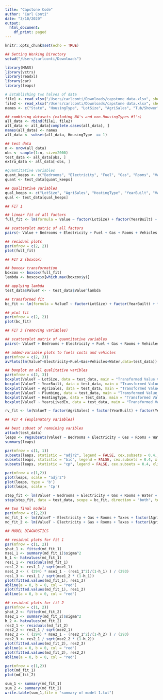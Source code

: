 ```yaml
---
title: "Capstone Code"
author: "Carl Conti"
date: "3/10/2020"
output:
  html_document:
    df_print: paged
---
```


```r
knitr::opts_chunk$set(echo = TRUE)
```

```r
## Setting Working Directory
setwd("/Users/carlconti/Downloads")

library(MASS)
library(vctrs)
library(readxl)
library(car)
library(leaps)
```

```r
# Establishing two halves of data
file1 <- read_xlsx("/Users/carlconti/Downloads/capstone data.xlsx", sheet = "1-28")
file2 <- read_xlsx("/Users/carlconti/Downloads/capstone data.xlsx", sheet = "29-56")
names <- c("State", "HousingType", "LotSize", "AgriSales", "Tub/Shower", "Bedrooms", "Electricity", "Fuel", "Gas", "HeatingType", "Rooms", "Value", "Vehicles", "Water", "YearBuilt", "KitchenApps", "YearsLivedIn", "Plumbing", "Taxes")

## combining datasets (exluding NA's and non-HousingTypes #1's)
all_data <- rbind(file1, file2)
all_data <- all_data[complete.cases(all_data), ]
names(all_data) <- names
all_data <- subset(all_data, HousingType  == 1)

## test data
n <- nrow(all_data)
obs <- sample(1:n, size=2000)
test_data <- all_data[obs, ]
extra_data <- all_data[-obs, ]

#quantitative variables
quant_keeps <- c("Bedrooms", "Electricity", "Fuel", "Gas", "Rooms", "Value", "Vehicles", "Water", "YearsLivedIn", "Taxes")
quant <- test_data[quant_keeps]

## qualitative variables
qual_keeps <- c("LotSize", "AgriSales", "HeatingType", "YearBuilt", "Value", "KitchenApps", "Plumbing")
qual <- test_data[qual_keeps]
```

```r
## FIT 1

## linear fit of all factors
full_fit <- lm(formula = Value ~ factor(LotSize) + factor(YearBuilt) + factor(AgriSales) + factor(Plumbing) + factor(HeatingType) + factor(YearsLivedIn) + Bedrooms + Electricity + Fuel + Gas + Rooms + Vehicles + Water + KitchenApps + Taxes, data = test_data)

## scatterplot matric of all factors
pairs(~ Value + Bedrooms + Electricity + Fuel + Gas + Rooms + Vehicles + Water + Taxes, data = test_data, main = "Quantitative Variable Scatter Matrix") 

## residual plots
par(mfrow = c(2, 2))
plot(full_fit)
```

```r
## FIT 2 (boxcox)

## boxcox transformation
boxcox <- boxcox(full_fit)
lambda <- boxcox$x[which.max(boxcox$y)]

## applying lambda
test_data$ValueT <- - test_data$Value^lambda

## transformed fit
bc_fit <- lm(formula = ValueT ~ factor(LotSize) + factor(YearBuilt) + factor(AgriSales) + factor(Plumbing) + factor(HeatingType) + factor(YearsLivedIn) + Bedrooms + Electricity + Fuel + Gas + Rooms + Vehicles + Water + KitchenApps + Taxes, data = test_data)

## plot fit
par(mfrow = c(2, 2))
plot(bc_fit)
```

```r
## FIT 3 (removing variables)

## scatterplot matrix of quantitative variables
pairs(~ ValueT + Bedrooms + Electricity + Fuel + Gas + Rooms + Vehicles + Water + Taxes, data = test_data, main = "Quantitative Variable Scatter Matrix")

## added-variable plots to fuels costs and vehicles
par(mfrow = c(2, 3))
avPlots(lm(ValueT~Electricity+Fuel+Gas+Vehicles+Water,data=test_data))

## boxplot on all qualitative varibles
par(mfrow = c(2, 3))
boxplot(ValueT ~ LotSize, data = test_data, main = "Transformed Value vs. Lot Size", xlab = "Lot Size", ylab = "Transformed Value")
boxplot(ValueT ~ YearBuilt, data = test_data, main = "Transformed Value vs. Year Built", xlab = "Year Built", ylab = "Transformed Value")
boxplot(ValueT ~ AgriSales, data = test_data, main = "Transformed Value vs. Agricultural Sales", xlab = "Agricultural Sales", ylab = "Transformed Value")
boxplot(ValueT ~ Plumbing, data = test_data, main = "Transformed Value vs. Plumbing", xlab = "Plumbing", ylab = "Transformed Value")
boxplot(ValueT ~ HeatingType, data = test_data, main = "Transformed Value vs. Heating Type", xlab = "Heating Type", ylab = "Transformed Value")
boxplot(ValueT ~ YearsLivedIn, data = test_data, main = "Transformed Value vs. Years Lived In", xlab = "Years Lived In", ylab = "Transformed Value")

rv_fit <- lm(ValueT ~ factor(AgriSales) + factor(YearBuilt) + factor(YearsLivedIn) + Bedrooms + Electricity + Gas + Rooms + Water + Taxes)
```

```r
## FIT 4 (explanatory variables)

## best subset of remaining varibles
attach(test_data)
leaps <- regsubsets(ValueT ~ Bedrooms + Electricity + Gas + Rooms + Water + Taxes + AgriSales + YearBuilt + YearsLivedIn, data = test_data, nbest = 1, method = "backward", intercept = TRUE, nvmax = 8)
summary(leaps)

par(mfrow = c(1, 1))
subsets(leaps, statistic = "adjr2", legend = FALSE, cex.subsets = 0.4, xlim = c(1, 9))
subsets(leaps, statistic = "bic", legend = FALSE, cex.subsets = 0.4, xlim = c(1, 9))
subsets(leaps, statistic = "cp", legend = FALSE, cex.subsets = 0.4, xlim = c(1, 9))

par(mfrow = c(1,2))
plot(leaps, scale = "adjr2")
plot(leaps, type = 'b')
plot(leaps, scale = 'Cp')

step_fit <- lm(ValueT ~ Bedrooms + Electricity + Gas + Rooms + Water + Taxes + AgriSales + YearBuilt + YearsLivedIn, data = test_data)
step(step_fit, data = test_data, scope = bc_fit, direction = "both", test = "F")

## two final models
par(mfrow = c(2,2))
md_fit_1 <- lm(ValueT ~ Electricity + Gas + Rooms + Taxes + factor(AgriSales) + factor(YearBuilt), data = test_data)
md_fit_2 <- lm(ValueT ~ Electricity + Gas + Rooms + Taxes + factor(AgriSales), data = test_data)
```

```r
## MODEL DIAGNOSTICS

## residual plots for fit 1
par(mfrow = c(1, 2))
yhat_1 <- fitted(md_fit_1)
mse1_1 <- summary(md_fit_1)$sigma^2
h_1 <- hatvalues(md_fit_1)
res1_1 <- residuals(md_fit_1)
res1_2 <- res1_1 / sqrt(mse1_1)
mse1_2 <- ( (294) * mse1_1 - (res1_1^2)/(1-h_1) ) / (293) 
res1_3 <- res1_1 / sqrt(mse1_2 * (1-h_1)) 
plot(fitted.values(md_fit_1), res1_3)     
abline(a = 0, b = 0, col = "red")         
plot(fitted.values(md_fit_1), res1_2)
abline(a = 0, b = 0, col = "red")

## residual plots for fit 2
par(mfrow = c(1, 2))
yhat_2 <- fitted(md_fit_2)
mse2_1 <- summary(md_fit_2)$sigma^2
h_2 <- hatvalues(md_fit_2)
res2_1 <- residuals(md_fit_2)
res2_2 <- res2_1 / sqrt(mse2_1)
mse2_2 <- ( (294) * mse2_1 - (res2_1^2)/(1-h_2) ) / (293) 
res2_3 <- res2_1 / sqrt(mse2_2 * (1-h_2)) 
plot(fitted.values(md_fit_2), res2_3)     
abline(a = 0, b = 0, col = "red")         
plot(fitted.values(md_fit_2), res2_2)
abline(a = 0, b = 0, col = "red")

par(mfrow = c(1,2))
plot(md_fit_1)
plot(md_fit_2)

sum_1 <- summary(md_fit_1)
sum_2 <- summary(md_fit_2)
write.table(sum_1,file = "summary of model 1.txt")
```













